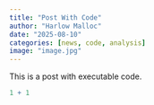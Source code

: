 ```yaml
---
title: "Post With Code"
author: "Harlow Malloc"
date: "2025-08-10"
categories: [news, code, analysis]
image: "image.jpg"
---
```


This is a post with executable code.

```r
1 + 1
```
